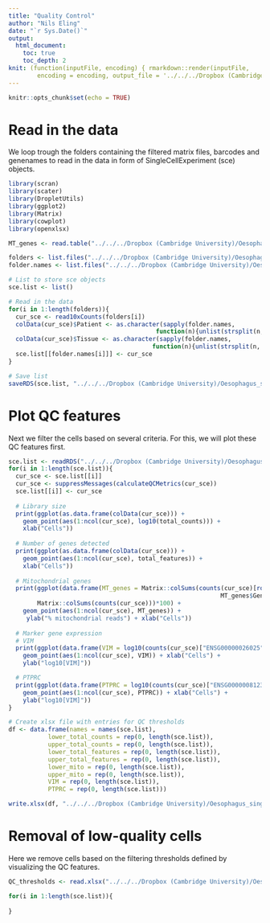 ```yaml
---
title: "Quality Control"
author: "Nils Eling"
date: "`r Sys.Date()`"
output: 
  html_document:
    toc: true
    toc_depth: 2
knit: (function(inputFile, encoding) { rmarkdown::render(inputFile, 
        encoding = encoding, output_file = '../../../Dropbox (Cambridge University)/Oesophagus_single_cell/Reports/Filtering.html') })
---
```


```r
knitr::opts_chunk$set(echo = TRUE)
```

# Read in the data

We loop trough the folders containing the filtered matrix files, barcodes and genenames to read in the data in form of SingleCellExperiment (sce) objects.

```r
library(scran)
library(scater)
library(DropletUtils)
library(ggplot2)
library(Matrix)
library(cowplot)
library(openxlsx)
```

```r
MT_genes <- read.table("../../../Dropbox (Cambridge University)/Oesophagus_single_cell/Additional_files/MT_genes.txt", sep = "\t", header = TRUE)
```

```r
folders <- list.files("../../../Dropbox (Cambridge University)/Oesophagus_single_cell/Data/", full.names = TRUE)
folder.names <- list.files("../../../Dropbox (Cambridge University)/Oesophagus_single_cell/Data/", full.names = FALSE)

# List to store sce objects
sce.list <- list()

# Read in the data
for(i in 1:length(folders)){
  cur_sce <- read10xCounts(folders[i])
  colData(cur_sce)$Patient <- as.character(sapply(folder.names, 
                                         function(n){unlist(strsplit(n, "_"))[1]})[i])
  colData(cur_sce)$Tissue <- as.character(sapply(folder.names, 
                                        function(n){unlist(strsplit(n, "_"))[3]})[i])
  sce.list[[folder.names[i]]] <- cur_sce
}

# Save list
saveRDS(sce.list, "../../../Dropbox (Cambridge University)/Oesophagus_single_cell/All_sce.rds")
```

# Plot QC features

Next we filter the cells based on several criteria. For this, we will plot these QC features first.

```r
sce.list <- readRDS("../../../Dropbox (Cambridge University)/Oesophagus_single_cell/All_sce.rds")
for(i in 1:length(sce.list)){
  cur_sce <- sce.list[[i]]
  cur_sce <- suppressMessages(calculateQCMetrics(cur_sce))
  sce.list[[i]] <- cur_sce
  
  # Library size
  print(ggplot(as.data.frame(colData(cur_sce))) + 
    geom_point(aes(1:ncol(cur_sce), log10(total_counts))) +
    xlab("Cells"))
  
  # Number of genes detected
  print(ggplot(as.data.frame(colData(cur_sce))) + 
    geom_point(aes(1:ncol(cur_sce), total_features)) +
    xlab("Cells"))
  
  # Mitochondrial genes
  print(ggplot(data.frame(MT_genes = Matrix::colSums(counts(cur_sce)[rownames(cur_sce) %in%
                                                           MT_genes$Gene.stable.ID,])/
        Matrix::colSums(counts(cur_sce)))*100) +
    geom_point(aes(1:ncol(cur_sce), MT_genes)) + 
     ylab("% mitochondrial reads") + xlab("Cells"))
  
  # Marker gene expression
  # VIM
  print(ggplot(data.frame(VIM = log10(counts(cur_sce)["ENSG00000026025",] + 1))) +
    geom_point(aes(1:ncol(cur_sce), VIM)) + xlab("Cells") +
    ylab("log10[VIM]"))

  # PTPRC
  print(ggplot(data.frame(PTPRC = log10(counts(cur_sce)["ENSG00000081237",] + 1))) +
    geom_point(aes(1:ncol(cur_sce), PTPRC)) + xlab("Cells") +
    ylab("log10[VIM]"))
}

# Create xlsx file with entries for QC thresholds
df <- data.frame(names = names(sce.list),
           lower_total_counts = rep(0, length(sce.list)),
           upper_total_counts = rep(0, length(sce.list)),
           lower_total_features = rep(0, length(sce.list)),
           upper_total_features = rep(0, length(sce.list)),
           lower_mito = rep(0, length(sce.list)),
           upper_mito = rep(0, length(sce.list)),
           VIM = rep(0, length(sce.list)),
           PTPRC = rep(0, length(sce.list)))

write.xlsx(df, "../../../Dropbox (Cambridge University)/Oesophagus_single_cell/Additional_files/QC_metrics.xlsx")
```

# Removal of low-quality cells

Here we remove cells based on the filtering thresholds defined by visualizing the QC features.

```r
QC_thresholds <- read.xlsx("../../../Dropbox (Cambridge University)/Oesophagus_single_cell/Additional_files/QC_metrics_edited.xlsx")

for(i in 1:length(sce.list)){
  
}

```